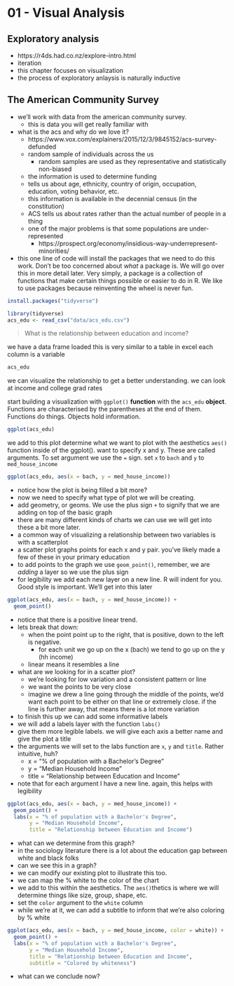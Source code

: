# 01 - Visual Analysis 

## Exploratory analysis 

- https://r4ds.had.co.nz/explore-intro.html
- iteration 
- this chapter focuses on visualization
- the process of exploratory anlaysis is naturally inductive

## The American Community Survey 

- we'll work with data from the american community survey. 
  - this is data you will get really familiar with 
- what is the acs and why do we love it?
  - https://www.vox.com/explainers/2015/12/3/9845152/acs-survey-defunded
  - random sample of individuals across the us 
    - random samples are used as they representative and statistically non-biased
  - the information is used to determine funding
  - tells us about age, ethnicity, country of origin, occupation, education, voting behavior, etc.
  - this information is available in the decennial census (in the constitution)
  - ACS tells us about rates rather than the actual number of people in a thing
  - one of the major problems is that some populations are under-represented
    - https://prospect.org/economy/insidious-way-underrepresent-minorities/
    

- this one line of code will install the packages that we need to do this work. Don't be too concerned about _what_ a package is. We will go over this in more detail later. Very simply, a package is a collection of functions that make certain things possible or easier to do in R. We like to use packages because reinventing the wheel is never fun.

```r
install.packages("tidyverse")
```


```r
library(tidyverse)
acs_edu <- read_csv("data/acs_edu.csv")
```

> What is the relationship between education and income?

we have a data frame loaded 
this is very similar to a table in excel
each column is a variable

```r
acs_edu
```

we can visualize the relationship to get a better understanding. we can look at income and college grad rates

start building a visualization with `ggplot()` **function** with the `acs_edu` **object**.
Functions are characterised by the parentheses at the end of them. Functions do things. Objects hold information. 


```r
ggplot(acs_edu)
```

we add to this plot
determine what we want to plot with the aesthetics `aes()` function inside of the ggplot(). 
want to specify x and y. These are called arguments. To set argument we use the `=` sign.
set `x` to `bach` and `y` to `med_house_income`

```r
ggplot(acs_edu, aes(x = bach, y = med_house_income))
```

- notice how the plot is being filled a bit more?
- now we need to specify what type of plot we will be creating. 
- add geometry, or geoms. We use the plus sign `+` to signify that we are adding on top of the basic graph
- there are many different kinds of charts we can use we will get into these a bit more later.
- a common way of visualizing a relationship between two variables is with a scatterplot 
- a scatter plot graphs points for each x and y pair. you've likely made a few of these in your primary education
- to add points to the graph we use `geom_point()`, remember, we are _adding_ a layer so we use the plus sign
- for legibility we add each new layer on a new line. R will indent for you. Good style is important. We'll get into this later

```r
ggplot(acs_edu, aes(x = bach, y = med_house_income)) +
  geom_point()
```

- notice that there is a positive linear trend. 
- lets break that down:
  - when the point point up to the right, that is positive, down to the left is negative. 
    - for each unit we go up on the x (bach) we tend to go up on the y (hh income)
  - linear means it resembles a line
- what are we looking for in a scatter plot?
  - we're looking for low variation and a consistent pattern or line
  - we want the points to be very close
  - imagine we drew a line going through the middle of the points, we'd want each point to be either on that line or extremely close. if the line is further away, that means there is a lot more variation
- to finish this up we can add some informative labels
- we will add a labels layer with the function `labs()`
- give them more legible labels. we will give each axis a better name and give the plot a title
- the arguments we will set to the labs function are `x`, `y` and `title`. Rather intuitive, huh?
  - x = "% of population with a Bachelor's Degree"
  - y = "Median Household Income"
  - title = "Relationship between Education and Income"
- note that for each argument I have a new line. again, this helps with legibility

```r
ggplot(acs_edu, aes(x = bach, y = med_house_income)) +
  geom_point() +
  labs(x = "% of population with a Bachelor's Degree",
       y = "Median Household Income",
       title = "Relationship between Education and Income")
```

- what can we determine from this graph?
- in the sociology literature there is a lot about the education gap between white and black folks
- can we see this in a graph?
- we can modify our existing plot to illustrate this too. 
- we can map the % white to the color of the chart
- we add to this within the aesthetics. The `aes()`thetics is where we will determine things like size, group, shape, etc.
- set the `color` argument to the `white` column
- while we're at it, we can add a subtitle to inform that we're also coloring by % white


```r
ggplot(acs_edu, aes(x = bach, y = med_house_income, color = white)) +
  geom_point() +
  labs(x = "% of population with a Bachelor's Degree",
       y = "Median Household Income",
       title = "Relationship between Education and Income",
       subtitle = "Colored by whiteness") 
```

- what can we conclude now?
